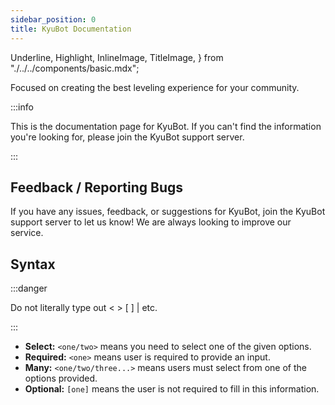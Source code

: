```yaml
---
sidebar_position: 0
title: KyuBot Documentation
---
```

  Underline,
  Highlight,
  InlineImage,
  TitleImage,
} from "./../../components/basic.mdx";

Focused on creating the best leveling experience for your community.

<Underline />

:::info

This is the documentation page for KyuBot. If you can't find the information you're looking for, please join the KyuBot <Highlight color="#69d9a1" url="https://discord.com/invite/bnkaWnwuVV">support server</Highlight>.

:::

## Feedback / Reporting Bugs

If you have any issues, feedback, or suggestions for KyuBot, join the KyuBot <Highlight color="#69d9a1" url="https://discord.com/invite/bnkaWnwuVV">support server</Highlight> to let us know! We are always looking to improve our service.

## Syntax

:::danger

Do not literally type out < > [ ] | etc.

:::

- **Select:** `<one/two>` means you need to select one of the given options.
- **Required:** `<one>` means user is required to provide an input.
- **Many:** `<one/two/three...>` means users must select from one of the options provided.
- **Optional:** `[one]` means the user is not required to fill in this information.